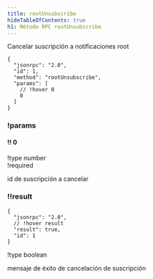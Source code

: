 ```yaml
---
title: rootUnsubscribe
hideTableOfContents: true
h1: Método RPC rootUnsubscribe
---
```


Cancelar suscripción a notificaciones root

<APIMethod>

```jsonc !!request
{
  "jsonrpc": "2.0",
  "id": 1,
  "method": "rootUnsubscribe",
  "params": [
    // !hover 0
    0
  ]
}
```

### !params

#### !! 0

!type number  
!required

id de suscripción a cancelar

### !!result

```jsonc !response
{
  "jsonrpc": "2.0",
  // !hover result
  "result": true,
  "id": 1
}
```

!type boolean

mensaje de éxito de cancelación de suscripción

</APIMethod>
